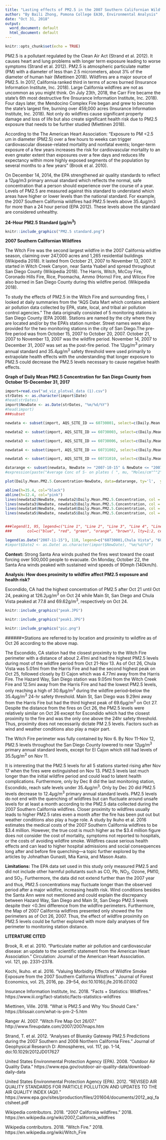 ```yaml
---
title: "Lasting effects of PM2.5 in the 2007 Southern Californian Wildfires"
author: "By Baili Zhong, Pomona College EA30, Environmental Analysis"
date: "Oct 31, 2018"
output:
  word_document: default
  html_document: default
---
```


```r
knitr::opts_chunk$set(echo = TRUE)
```

PM2.5 is a pollutant regulated by the Clean Air Act (Strand et al. 2012). It causes heart and lung problems with longer term exposure leading to worse symptoms (Strand et al. 2012). PM2.5 is atmospheric particulate matter (PM) with a diameter of less than 2.5 micrometers, about 3% of the diameter of human hair (Miettinen 2018). Wildfires are a major source of PM2.5. In 2017, California ranked third in terms of acres burned (Insurance Information Institute, Inc.  2018). Large California wildfires are not as uncommon as you might think. On July 23th, 2018, the Carr Fire became the state's 6th most destructive fire (Insurance Information Institute, Inc.  2018). Four days later, the Mendocino Complex Fire began and grew to become the state's largest fire, burning over 459,000 acres (Insurance Information Institute, Inc.  2018). Not only do wildfires cause significant property damage and loss of life but also create significant health risk due to PM2.5 exposure that needs to be further studied (Miettinen 2018). 

According to the The American Heart Association: “Exposure to PM <2.5 um in diameter (PM2.5) over a few hours to weeks can trigger cardiovascular disease-related mortality and nonfatal events; longer-term exposure of a few years increases the risk for cardiovascular mortality to an even greater extent than exposures over a few days and reduces life expectancy within more highly exposed segments of the population by several months to a few years” (Brook et al. 2010).

On December 14, 2014, the EPA strengthened air quality standards to reflect a 12μg/m3 primary annual standard which reflects the normal, safe concentration that a person should experience over the course of a year. Levels of PM2.5 are measured against this standard to understand which areas have higher or lower levels than the national standard. For example, the 2007 Southern California wildfires had PM2.5 levels above 35.4μg/m3 for more than a 24 hour period (EPA 2012). These levels above the standard are considered unhealthy.


**24-Hour PM2.5 Standard (μg/m^3^)**
```r
knitr::include_graphics("PM2.5 standard.png")
```


**2007 Southern Californian Wildfires**

The Witch Fire was the second largest wildfire in the 2007 California wildfire season, claiming over 247,000 acres and 1,265 residential buildings (Wikipedia 2018). It lasted from October 21, 2007 to November 13, 2007. It started in Witch Creek Canyon, near Santa Ysabel and spread throughout San Diego County (Wikipedia 2018). The Harris, Witch, McCoy Fire, Coronado Hills Fire, Rice, Poomacha, Ammo (Horno) Fire, and Wilcox Fire also burned in San Diego County during this wildfire period. (Wikipedia 2018). 

To study the effects of PM2.5 in the Witch Fire and surrounding fires, I looked at daily summaries from the “AQS Data Mart which contains ambient air pollution data collected by EPA, state, local, and tribal air pollution control agencies.” The data originally consisted of 5 monitoring stations in San Diego County (EPA 2008). Stations are named by the city where they are located and/or by the EPA's station number. Street names were also provided for the two monitoring stations in the city of San Diego.The pre-fire period was from October 15, 2007 to October 20, 2007. October 21, 2007 to November 13, 2007 was the wildfire period. November 14, 2007 to December 31, 2007 was set as the post-fire period. The 12μg/m^3^ primary annual standard and 35.4μg/m^3^ safety threshold were used primarily to extrapolate health effects with the understanding that longer exposure to PM2.5 could decrease the PM2.5 levels necessary to cause negative health effects.

**Graph of Daily Mean PM2.5 Concentration for San Diego County from October 15-December 31, 2017**
```r
import=read.csv("ad_viz_plotval_data (1).csv")
strDates <- as.character(import$Date)
#head(strDates)
import$NewDate <- as.Date(strDates, "%m/%d/%Y")
#head(import)
###subset

newdata <- subset(import, AQS_SITE_ID == 60730001, select=c(Daily.Mean.PM2.5.Concentration, NewDate))

newdata2 <- subset(import, AQS_SITE_ID == 60730003, select=c(Daily.Mean.PM2.5.Concentration, NewDate))

newdata3 <- subset(import, AQS_SITE_ID == 60730006, select=c(Daily.Mean.PM2.5.Concentration, NewDate))

newdata4 <- subset(import, AQS_SITE_ID == 60731002, select=c(Daily.Mean.PM2.5.Concentration, NewDate))

newdata5 <- subset(import, AQS_SITE_ID == 60731010, select=c(Daily.Mean.PM2.5.Concentration, NewDate))

datarange <- subset(newdata, NewDate >= "2007-10-15" & NewDate <= "2007-12-31")
#expression(paste("Average Conc of S- on plates ( ", mu, "Moles/cm"^"2"),))

plot(Daily.Mean.PM2.5.Concentration~NewDate, data=datarange, ty='l',  ylim=c(0,130), col = "blue", xlab="Date (days)", ylab=expression(paste("Daily Mean PM2.5 Concentration (", mu, "g/m"^"3")))

abline(h=35.4, col="black") 
abline(h=12.4, col="pink") 
lines(newdata2$NewDate, newdata2$Daily.Mean.PM2.5.Concentration, col = "red")
lines(newdata3$NewDate, newdata3$Daily.Mean.PM2.5.Concentration, col = "green")
lines(newdata4$NewDate, newdata4$Daily.Mean.PM2.5.Concentration, col = "orange")
lines(newdata5$NewDate, newdata5$Daily.Mean.PM2.5.Concentration, col = "brown")


###legend(1, 95, legend=c("Line 1", "Line 2", "Line 3", "Line 4", "Line 5"),
###       col=c("blue", "red", "green", "orange", "brown"), lty=1:2, cex=0.8)

legend(as.Date("2007-11-15"), 110, legend=c("60730001,Chula Vista", "60730003, El Cajon", "60730006, Hazard Way, San Diego", "60731002, Escondido, CA", "60731010, Main St, San Diego, CA", expression(paste("35.4", mu, "g/m"^"3", "LC safety threshold")), expression(paste("35.4", mu, "g/m"^"3", "primary annual standard"))), col=c("blue", "red", "green", "orange", "brown", "black", "pink"), lty=1, cex=0.65)
#import$Date2 <- as.Date( as.character(import$NewDate), "%m/%d/%Y")

```

**Context:** Strong Santa Ana winds pushed the fires west toward the coast forcing over 500,000 people to evacuate. On Monday, October 22, the Santa Ana winds peaked with sustained wind speeds of 90mph (140km/h). 

**Analysis: How does proximity to wildfire affect PM2.5 exposure and health risk?**

Escondido, CA had the highest concentration of PM2.5 after Oct 21 until Oct 24, peaking at 126.2μg/m^3^ on Oct 24 while Main St, San Diego and Chula Vista peaked at 77.8 and 69.62g/m^3^, respectively on Oct 24. 


```r
knitr::include_graphics("peak.JPG")
```

```r
knitr::include_graphics("peak1.JPG")
```

```r
knitr::include_graphics("pic.png")
```

######*Stations are referred to by location and proximity to wildfire as of Oct 26 according to the above map.

The Escondido, CA station had the closest proximity to the Witch Fire perimeter with a distance of about 2.41mi and had the highest PM2.5 levels during most of the wildfire period from Oct 21-Nov 13. As of Oct 26, Chula Vista was 5.01mi from the Harris Fire and had the second highest peak on Oct 25, followed closely by El Cajon which was 4.77mi away from the Harris Fire. The Hazard Way, San Diego station was 9.05mi from the Witch Creek Fire and 12.5mi away from the Harris Fire and had the lowest PM2.5 levels, only reaching a high of 30.6μg/m^3^ during the wildfire period--below the 35.4μg/m^3^ 24-hr safety threshold. Main St, San Diego was 9.29mi away from the Harris Fire but had the third highest peak of 69.6μg/m^3^ on Oct 27. Despite the distance from the fires on Oct 26, the PM2.5 levels were relatively similar on Oct 26 except for Escondido which had the closest proximity to the fire and was the only one above the 24hr safety threshold. Thus, proximity does not necessarily dictate PM 2.5 levels. Factors such as wind and weather conditions also play a major part. 

The Witch Fire perimeter was fully contained by Nov 6. By Nov 11-Nov 12, PM2.5 levels throughout the San Diego County lowered to near 12μg/m^3^ primary annual standard levels, except for El Cajon which still had levels of 35.5μg/m^3^ on Nov 11. 

It is interesting that the PM2.5 levels for all 5 stations started rising after Nov 17 when the fires were extinguished on Nov 13. PM2.5 levels last much longer than the initial wildfire period and could lead to latent health complications. Furthermore, only by Dec 8 did the last monitoring station, Escondido, reach safe levels under 35.4μg/m^3^. Only by Dec 20 did PM2.5 levels decrease to 12.4μg/m^3^ primary annual standard levels. PM2.5 levels do not end with the quenching of wildfires but can fluctuate around unsafe levels for at least a month according to the PM2.5 data collected during the 2007 Southern California wildfires. Closer proximity to wildfires usually leads to higher PM2.5 rates even a month after the fire has been put out but weather conditions also play a huge role. A study by Ikuho et al. 2016 estimates the medical costs of the 2007 Southern California wildfires to be $3.4 million. However, the true cost is much higher as the $3.4 million figure does not consider the cost of mortality, symptoms not reported to hospitals, or the costs of avoiding wildfire smoke. Wildfires cause serious health effects and can lead to higher hospital admissions and social consequences long after and before fire quenching—a topic further explored by the articles by Johnathan Gunasti, Mia Kania, and Mason Asato.

**Limitations:** The EPA data set used in this study only measured PM2.5 and did not include other harmful pollutants such as CO, Pb, NO~2~, Ozone, PM10, and SO~2~.  Furthermore, the data did not extend further than the 2007 year and thus, PM2.5 concentrations may fluctuate longer than the observed period after a major wildfire, increasing health risk.  Wind conditions besides the Santa Ann were not mentioned and could explain the discrepancy between Hazard Way, San Diego and Main St, San Diego PM2.5 levels despite their <0.3mi difference from the wildfire perimeters. Furthermore, the Map of 2007 California wildfires presented only showed the fire perimeters as of Oct 26, 2007. Thus, the effect of wildfire proximity on PM2.5 levels could be further explored with more daily analyses of fire perimeter to monitoring station distance. 

**LITERATURE CITED**

Brook, R. et al. 2010. “Particulate matter air pollution and cardiovascular disease: an update to the scientific statement from the American Heart Association.” Circulation: Journal of the American Heart Association. vol. 121, pp. 2331–2378. 

Kochi, Ikuho. et al. 2016. “Valuing Morbidity Effects of Wildfire Smoke Exposure from the 2007 Southern California Wildfires.” Journal of Forest Economics, vol. 25, 2016, pp. 29–54, doi:10.1016/j.jfe.2016.07.002

Insurance Information Institute, Inc.  2018. “Facts + Statistics: Wildfires.” https://www.iii.org/fact-statistic/facts-statistics-wildfires

Miettinen, Ville. 2018. “What is PM2.5 and Why You Should Care.” https://blissair.com/what-is-pm-2-5.htm

Ranger Al. 2007. “Witch Fire Map Oct 26/07.” http://www.fireupdate.com/2007/2007maps.htm

Strand, T. et al. 2012. “Analyses of Bluesky Gateway PM2.5 Predictions during the 2007 Southern and 2008 Northern California Fires.” Journal of Geophysical Research D: Atmospheres, vol. 117, pp. 1-14, doi:10.1029/2012JD017627

United States Environmental Protection Agency (EPA). 2008. “Outdoor Air Quality Data.” https://www.epa.gov/outdoor-air-quality-data/download-daily-data   

United States Environmental Protection Agency (EPA). 2012. “REVISED AIR QUALITY STANDARDS FOR PARTICLE POLLUTION AND UPDATES TO THE AIR QUALITY INDEX (AQI).” https://www.epa.gov/sites/production/files/201604/documents/2012_aqi_factsheet.pdf

Wikipedia contributors. 2018. "2007 California wildfires." 2018. https://en.wikipedia.org/wiki/2007_California_wildfires  

Wikipedia contributors. 2018. "Witch Fire." 2018. https://en.wikipedia.org/wiki/Witch_Fire


